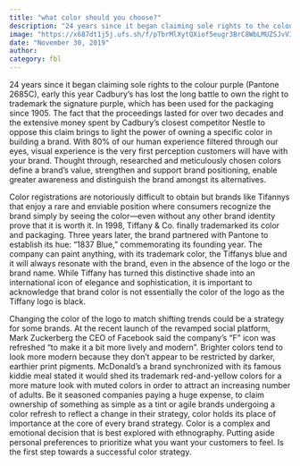 ```yaml
---
title: "what color should you choose?"
description: "24 years since it began claiming sole rights to the colour purple (Pantone 2685C), early this year Cadbury’s has lost the long battle to own the right to trademark the signature purple, which has been used for the packaging since 1905."
image: "https://x687dt1j5j.ufs.sh/f/pTbrMlXytQXiof5eugr3BrC8WbLMUZSJvVIx1DzEsYiouGkt"
date: "November 30, 2019"
author:
category: fbl
---
```


24 years since it began claiming sole rights to the colour purple (Pantone 2685C), early this year Cadbury’s has lost the long battle to own the right to trademark the signature purple, which has been used for the packaging since 1905. The fact that the proceedings lasted for over two decades and the extensive money spent by Cadbury’s closest competitor Nestle to oppose this claim brings to light the power of owning a specific color in building a brand. With 80% of our human experience filtered through our eyes, visual experience is the very first perception customers will have with your brand. Thought through, researched and meticulously chosen colors define a brand’s value, strengthen and support brand positioning, enable greater awareness and distinguish the brand amongst its alternatives.

Color registrations are notoriously difficult to obtain but brands like Tifannys that enjoy a rare and enviable position where consumers recognize the brand simply by seeing the color—even without any other brand identity prove that it is worth it. In 1998, Tiffany & Co. finally trademarked its color and packaging. Three years later, the brand partnered with Pantone to establish its hue: “1837 Blue,” commemorating its founding year. The company can paint anything, with its trademark color, the Tiffanys blue and it will always resonate with the brand, even in the absence of the logo or the brand name. While Tiffany has turned this distinctive shade into an international icon of elegance and sophistication, it is important to acknowledge that brand color is not essentially the color of the logo as the Tiffany logo is black.

Changing the color of the logo to match shifting trends could be a strategy for some brands. At the recent launch of the revamped social platform, Mark Zuckerberg the CEO of Facebook said the company’s “F” icon was refreshed “to make it a bit more lively and modern”. Brighter colors tend to look more modern because they don’t appear to be restricted by darker, earthier print pigments. McDonald’s a brand synchronized with its famous kiddie meal stated it would shed its trademark red-and-yellow colors for a more mature look with muted colors in order to attract an increasing number of adults. Be it seasoned companies paying a huge expense, to claim ownership of something as simple as a tint or agile brands undergoing a color refresh to reflect a change in their strategy, color holds its place of importance at the core of every brand strategy. Color is a complex and emotional decision that is best explored with ethnography. Putting aside personal preferences to prioritize what you want your customers to feel. Is the first step towards a successful color strategy.
